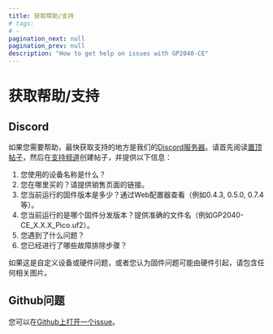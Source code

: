 ```yaml
---
title: 获取帮助/支持
# tags:
# -
pagination_next: null
pagination_prev: null
description: "How to get help on issues with GP2040-CE"
---
```


# 获取帮助/支持

## Discord

如果您需要帮助，最快获取支持的地方是我们的[Discord服务器](https://discord.gg/k2pxhke7q8)。请首先阅读[置顶帖子](https://discord.com/channels/1049366310389289001/1132450634243772519)，然后在[支持频道](https://discord.com/channels/1049366310389289001/1132447732662018089)创建帖子，并提供以下信息：

1. 您使用的设备名称是什么？
2. 您在哪里买的？请提供销售页面的链接。
3. 您当前运行的固件版本是多少？通过Web配置器查看（例如0.4.3, 0.5.0, 0.7.4等）。
4. 您当前运行的是哪个固件分发版本？提供准确的文件名（例如GP2040-CE_X.X.X_Pico.uf2）。
5. 您遇到了什么问题？
6. 您已经进行了哪些故障排除步骤？

如果这是自定义设备或硬件问题，或者您认为固件问题可能由硬件引起，请包含任何相关图片。

## Github问题

您可以在[Github上打开一个issue](https://github.com/OpenStickCommunity/GP2040-CE/issues/new/choose)。

